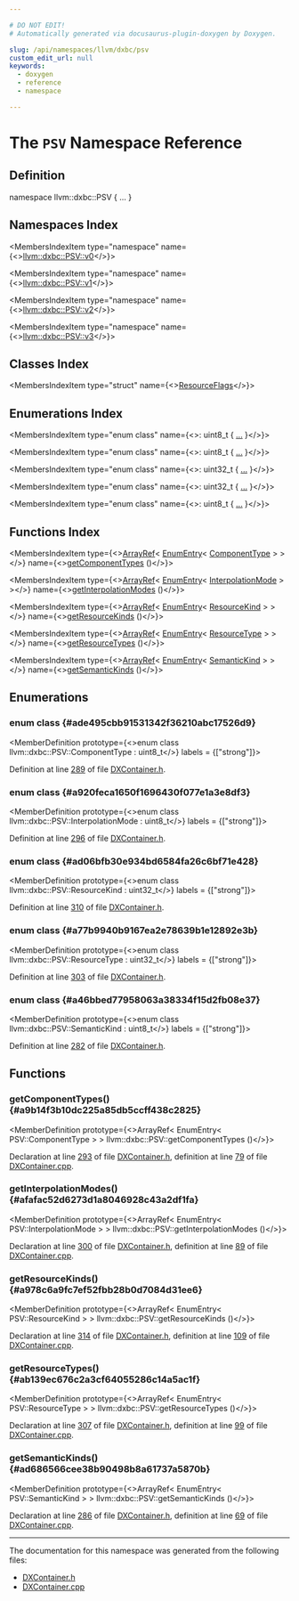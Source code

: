 ```yaml
---

# DO NOT EDIT!
# Automatically generated via docusaurus-plugin-doxygen by Doxygen.

slug: /api/namespaces/llvm/dxbc/psv
custom_edit_url: null
keywords:
  - doxygen
  - reference
  - namespace

---
```





# The `PSV` Namespace Reference

<DoxygenPage pluginConfig={pluginConfig}>



## Definition

<CodeBlock>namespace llvm::dxbc::PSV &#123; ... &#125;</CodeBlock>

## Namespaces Index

<MembersIndex>

<MembersIndexItem
  type="namespace"
  name={<><a href="/docs/api/namespaces/llvm/dxbc/psv/v0">llvm::dxbc::PSV::v0</a></>}>
</MembersIndexItem>

<MembersIndexItem
  type="namespace"
  name={<><a href="/docs/api/namespaces/llvm/dxbc/psv/v1">llvm::dxbc::PSV::v1</a></>}>
</MembersIndexItem>

<MembersIndexItem
  type="namespace"
  name={<><a href="/docs/api/namespaces/llvm/dxbc/psv/v2">llvm::dxbc::PSV::v2</a></>}>
</MembersIndexItem>

<MembersIndexItem
  type="namespace"
  name={<><a href="/docs/api/namespaces/llvm/dxbc/psv/v3">llvm::dxbc::PSV::v3</a></>}>
</MembersIndexItem>

</MembersIndex>

## Classes Index

<MembersIndex>

<MembersIndexItem
  type="struct"
  name={<><a href="/docs/api/structs/llvm/dxbc/psv/resourceflags">ResourceFlags</a></>}>
</MembersIndexItem>

</MembersIndex>

## Enumerations Index

<MembersIndex>

<MembersIndexItem
  type="enum class"
  name={<>: uint8&#95;t &#123; <a href="#ade495cbb91531342f36210abc17526d9">...</a> &#125;</>}>
</MembersIndexItem>

<MembersIndexItem
  type="enum class"
  name={<>: uint8&#95;t &#123; <a href="#a920feca1650f1696430f077e1a3e8df3">...</a> &#125;</>}>
</MembersIndexItem>

<MembersIndexItem
  type="enum class"
  name={<>: uint32&#95;t &#123; <a href="#ad06bfb30e934bd6584fa26c6bf71e428">...</a> &#125;</>}>
</MembersIndexItem>

<MembersIndexItem
  type="enum class"
  name={<>: uint32&#95;t &#123; <a href="#a77b9940b9167ea2e78639b1e12892e3b">...</a> &#125;</>}>
</MembersIndexItem>

<MembersIndexItem
  type="enum class"
  name={<>: uint8&#95;t &#123; <a href="#a46bbed77958063a38334f15d2fb08e37">...</a> &#125;</>}>
</MembersIndexItem>

</MembersIndex>

## Functions Index

<MembersIndex>

<MembersIndexItem
  type={<><a href="/docs/api/classes/llvm/arrayref">ArrayRef</a>&lt; <a href="/docs/api/structs/llvm/enumentry">EnumEntry</a>&lt; <a href="#ade495cbb91531342f36210abc17526d9">ComponentType</a> &gt; &gt;</>}
  name={<><a href="#a9b14f3b10dc225a85db5ccff438c2825">getComponentTypes</a> ()</>}>
</MembersIndexItem>

<MembersIndexItem
  type={<><a href="/docs/api/classes/llvm/arrayref">ArrayRef</a>&lt; <a href="/docs/api/structs/llvm/enumentry">EnumEntry</a>&lt; <a href="#a920feca1650f1696430f077e1a3e8df3">InterpolationMode</a> &gt; &gt;</>}
  name={<><a href="#afafac52d6273d1a8046928c43a2df1fa">getInterpolationModes</a> ()</>}>
</MembersIndexItem>

<MembersIndexItem
  type={<><a href="/docs/api/classes/llvm/arrayref">ArrayRef</a>&lt; <a href="/docs/api/structs/llvm/enumentry">EnumEntry</a>&lt; <a href="#ad06bfb30e934bd6584fa26c6bf71e428">ResourceKind</a> &gt; &gt;</>}
  name={<><a href="#a978c6a9fc7ef52fbb28b0d7084d31ee6">getResourceKinds</a> ()</>}>
</MembersIndexItem>

<MembersIndexItem
  type={<><a href="/docs/api/classes/llvm/arrayref">ArrayRef</a>&lt; <a href="/docs/api/structs/llvm/enumentry">EnumEntry</a>&lt; <a href="#a77b9940b9167ea2e78639b1e12892e3b">ResourceType</a> &gt; &gt;</>}
  name={<><a href="#ab139ec676c2a3cf64055286c14a5ac1f">getResourceTypes</a> ()</>}>
</MembersIndexItem>

<MembersIndexItem
  type={<><a href="/docs/api/classes/llvm/arrayref">ArrayRef</a>&lt; <a href="/docs/api/structs/llvm/enumentry">EnumEntry</a>&lt; <a href="#a46bbed77958063a38334f15d2fb08e37">SemanticKind</a> &gt; &gt;</>}
  name={<><a href="#ad686566cee38b90498b8a61737a5870b">getSemanticKinds</a> ()</>}>
</MembersIndexItem>

</MembersIndex>


<SectionDefinition>

## Enumerations

### enum class  {#ade495cbb91531342f36210abc17526d9}

<MemberDefinition
  prototype={<>enum class llvm::dxbc::PSV::ComponentType : uint8&#95;t</>}
 labels = {["strong"]}>

<EnumerationList title="Enumeration values">

</EnumerationList>

Definition at line <a href="/docs/api/files/include/include/llvm/include/llvm/binaryformat/dxcontainer-h/#l00289">289</a> of file <a href="/docs/api/files/include/include/llvm/include/llvm/binaryformat/dxcontainer-h">DXContainer.h</a>.
</MemberDefinition>

### enum class  {#a920feca1650f1696430f077e1a3e8df3}

<MemberDefinition
  prototype={<>enum class llvm::dxbc::PSV::InterpolationMode : uint8&#95;t</>}
 labels = {["strong"]}>

<EnumerationList title="Enumeration values">

</EnumerationList>

Definition at line <a href="/docs/api/files/include/include/llvm/include/llvm/binaryformat/dxcontainer-h/#l00296">296</a> of file <a href="/docs/api/files/include/include/llvm/include/llvm/binaryformat/dxcontainer-h">DXContainer.h</a>.
</MemberDefinition>

### enum class  {#ad06bfb30e934bd6584fa26c6bf71e428}

<MemberDefinition
  prototype={<>enum class llvm::dxbc::PSV::ResourceKind : uint32&#95;t</>}
 labels = {["strong"]}>

<EnumerationList title="Enumeration values">

</EnumerationList>

Definition at line <a href="/docs/api/files/include/include/llvm/include/llvm/binaryformat/dxcontainer-h/#l00310">310</a> of file <a href="/docs/api/files/include/include/llvm/include/llvm/binaryformat/dxcontainer-h">DXContainer.h</a>.
</MemberDefinition>

### enum class  {#a77b9940b9167ea2e78639b1e12892e3b}

<MemberDefinition
  prototype={<>enum class llvm::dxbc::PSV::ResourceType : uint32&#95;t</>}
 labels = {["strong"]}>

<EnumerationList title="Enumeration values">

</EnumerationList>

Definition at line <a href="/docs/api/files/include/include/llvm/include/llvm/binaryformat/dxcontainer-h/#l00303">303</a> of file <a href="/docs/api/files/include/include/llvm/include/llvm/binaryformat/dxcontainer-h">DXContainer.h</a>.
</MemberDefinition>

### enum class  {#a46bbed77958063a38334f15d2fb08e37}

<MemberDefinition
  prototype={<>enum class llvm::dxbc::PSV::SemanticKind : uint8&#95;t</>}
 labels = {["strong"]}>

<EnumerationList title="Enumeration values">

</EnumerationList>

Definition at line <a href="/docs/api/files/include/include/llvm/include/llvm/binaryformat/dxcontainer-h/#l00282">282</a> of file <a href="/docs/api/files/include/include/llvm/include/llvm/binaryformat/dxcontainer-h">DXContainer.h</a>.
</MemberDefinition>

</SectionDefinition>

<SectionDefinition>

## Functions

### getComponentTypes() {#a9b14f3b10dc225a85db5ccff438c2825}

<MemberDefinition
  prototype={<>ArrayRef&lt; EnumEntry&lt; PSV::ComponentType &gt; &gt; llvm::dxbc::PSV::getComponentTypes ()</>}>

Declaration at line <a href="/docs/api/files/include/include/llvm/include/llvm/binaryformat/dxcontainer-h/#l00293">293</a> of file <a href="/docs/api/files/include/include/llvm/include/llvm/binaryformat/dxcontainer-h">DXContainer.h</a>, definition at line <a href="/docs/api/files/lib/lib/binaryformat/dxcontainer-cpp/#l00079">79</a> of file <a href="/docs/api/files/lib/lib/binaryformat/dxcontainer-cpp">DXContainer.cpp</a>.
</MemberDefinition>

### getInterpolationModes() {#afafac52d6273d1a8046928c43a2df1fa}

<MemberDefinition
  prototype={<>ArrayRef&lt; EnumEntry&lt; PSV::InterpolationMode &gt; &gt; llvm::dxbc::PSV::getInterpolationModes ()</>}>

Declaration at line <a href="/docs/api/files/include/include/llvm/include/llvm/binaryformat/dxcontainer-h/#l00300">300</a> of file <a href="/docs/api/files/include/include/llvm/include/llvm/binaryformat/dxcontainer-h">DXContainer.h</a>, definition at line <a href="/docs/api/files/lib/lib/binaryformat/dxcontainer-cpp/#l00089">89</a> of file <a href="/docs/api/files/lib/lib/binaryformat/dxcontainer-cpp">DXContainer.cpp</a>.
</MemberDefinition>

### getResourceKinds() {#a978c6a9fc7ef52fbb28b0d7084d31ee6}

<MemberDefinition
  prototype={<>ArrayRef&lt; EnumEntry&lt; PSV::ResourceKind &gt; &gt; llvm::dxbc::PSV::getResourceKinds ()</>}>

Declaration at line <a href="/docs/api/files/include/include/llvm/include/llvm/binaryformat/dxcontainer-h/#l00314">314</a> of file <a href="/docs/api/files/include/include/llvm/include/llvm/binaryformat/dxcontainer-h">DXContainer.h</a>, definition at line <a href="/docs/api/files/lib/lib/binaryformat/dxcontainer-cpp/#l00109">109</a> of file <a href="/docs/api/files/lib/lib/binaryformat/dxcontainer-cpp">DXContainer.cpp</a>.
</MemberDefinition>

### getResourceTypes() {#ab139ec676c2a3cf64055286c14a5ac1f}

<MemberDefinition
  prototype={<>ArrayRef&lt; EnumEntry&lt; PSV::ResourceType &gt; &gt; llvm::dxbc::PSV::getResourceTypes ()</>}>

Declaration at line <a href="/docs/api/files/include/include/llvm/include/llvm/binaryformat/dxcontainer-h/#l00307">307</a> of file <a href="/docs/api/files/include/include/llvm/include/llvm/binaryformat/dxcontainer-h">DXContainer.h</a>, definition at line <a href="/docs/api/files/lib/lib/binaryformat/dxcontainer-cpp/#l00099">99</a> of file <a href="/docs/api/files/lib/lib/binaryformat/dxcontainer-cpp">DXContainer.cpp</a>.
</MemberDefinition>

### getSemanticKinds() {#ad686566cee38b90498b8a61737a5870b}

<MemberDefinition
  prototype={<>ArrayRef&lt; EnumEntry&lt; PSV::SemanticKind &gt; &gt; llvm::dxbc::PSV::getSemanticKinds ()</>}>

Declaration at line <a href="/docs/api/files/include/include/llvm/include/llvm/binaryformat/dxcontainer-h/#l00286">286</a> of file <a href="/docs/api/files/include/include/llvm/include/llvm/binaryformat/dxcontainer-h">DXContainer.h</a>, definition at line <a href="/docs/api/files/lib/lib/binaryformat/dxcontainer-cpp/#l00069">69</a> of file <a href="/docs/api/files/lib/lib/binaryformat/dxcontainer-cpp">DXContainer.cpp</a>.
</MemberDefinition>

</SectionDefinition>

<hr/>

The documentation for this namespace was generated from the following files:

<ul>
<li><a href="/docs/api/files/include/include/llvm/include/llvm/binaryformat/dxcontainer-h">DXContainer.h</a></li>
<li><a href="/docs/api/files/lib/lib/binaryformat/dxcontainer-cpp">DXContainer.cpp</a></li>
</ul>

</DoxygenPage>
